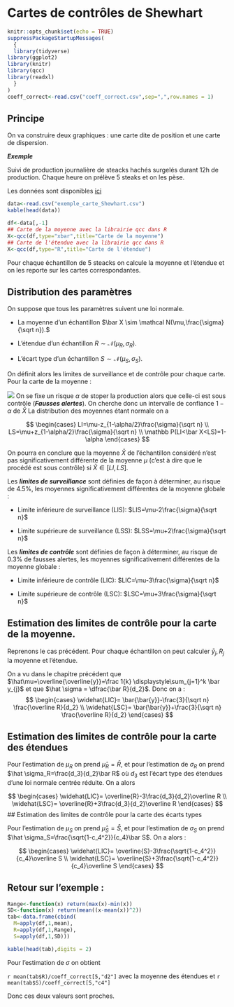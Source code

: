 # Cartes de contrôles de Shewhart

```r
knitr::opts_chunk$set(echo = TRUE)
suppressPackageStartupMessages(
  {
  library(tidyverse)
library(ggplot2)
library(knitr)
library(qcc)
library(readxl)
  }
)
coeff_correct<-read.csv("coeff_correct.csv",sep=",",row.names = 1)  
```

## Principe

On va construire deux graphiques : une carte dite de position et une carte de dispersion.

***Exemple***

Suivi de production journalière de steacks hachés surgelés durant 12h de production. Chaque heure on prélève 5 steaks et on les pèse.

Les données sont disponibles [ici](exemple_carte_Shewhart.csv)

```r
data<-read.csv("exemple_carte_Shewhart.csv")
kable(head(data))
```

```r
df<-data[,-1]
## Carte de la moyenne avec la librairie qcc dans R
X<-qcc(df,type="xbar",title="Carte de la moyenne")
## Carte de l'étendue avec la librairie qcc dans R
X<-qcc(df,type="R",title="Carte de l'étendue")
```

Pour chaque échantillon de 5 steacks on calcule la moyenne et l'étendue et on les reporte sur les cartes correspondantes.

## Distribution des paramètres

On suppose que tous les paramètres suivent une loi normale.

-   La moyenne d'un échantillon $\bar X \sim \mathcal N(\mu,\frac{\sigma}{\sqrt n}).$

-   L'étendue d'un échantillon $R \sim \mathcal N(\mu_R,\sigma_R).$

-   L'écart type d'un échantillon $S \sim \mathcal N(\mu_S,\sigma_S).$

On définit alors les limites de surveillance et de contrôle pour chaque carte. Pour la carte de la moyenne :

![](figure/carte_ctrl1.png) On se fixe un risque $\alpha$ de stoper la production alors que celle-ci est sous contrôle (***Fausses alertes***). On cherche donc un intervalle de confiance $1-\alpha$ de $\bar X$ La distribution des moyennes étant normale on a

$$
\begin{cases}
LI=\mu-z_{1-\alpha/2}\frac{\sigma}{\sqrt n} \\
LS=\mu+z_{1-\alpha/2}\frac{\sigma}{\sqrt n} \\
\mathbb P(LI<\bar X<LS)=1-\alpha
\end{cases}
$$

On pourra en conclure que la moyenne $\bar X$ de l'échantillon considéré n'est pas significativement différente de la moyenne $\mu$ (c'est à dire que le procédé est sous contrôle) si $\bar X \in [LI,LS].$

Les ***limites de surveillance*** sont définies de façon à déterminer, au risque de 4.5%, les moyennes significativement différentes de la moyenne globale :

-   Limite inférieure de surveillance (LIS): $LIS=\mu-2\frac{\sigma}{\sqrt n}$

-   Limite supérieure de surveillance (LSS): $LSS=\mu+2\frac{\sigma}{\sqrt n}$

Les ***limites de contrôle*** sont définies de façon à déterminer, au risque de 0.3% de fausses alertes, les moyennes significativement différentes de la moyenne globale :

-   Limite inférieure de contrôle (LIC): $LIC=\mu-3\frac{\sigma}{\sqrt n}$

-   Limite supérieure de contrôle (LSC): $LSC=\mu+3\frac{\sigma}{\sqrt n}$

## Estimation des limites de contrôle pour la carte de la moyenne.

Reprenons le cas précédent. Pour chaque échantillon on peut calculer $\bar y_j,R_j$ la moyenne et l'étendue.

On a vu dans le chapitre précédent que $\hat\mu=\overline{\overline{y}}=\frac 1{k} \displaystyle\sum_{j=1}^k \bar y_{j}$ et que $\hat \sigma = \dfrac{\bar R}{d_2}$. Donc on a : 
$$
\begin{cases}
\widehat{LIC}= \bar{\bar{y}}-\frac{3}{\sqrt n} \frac{\overline R}{d_2} \\
\widehat{LSC}= \bar{\bar{y}}+\frac{3}{\sqrt n} \frac{\overline R}{d_2} 
\end{cases}
$$

## Estimation des limites de contrôle pour la carte des étendues

Pour l'estimation de $\mu_R$ on prend $\hat\mu_R=\bar R$, et pour l'estimation de $\sigma_R$ on prend $\hat \sigma_R=\frac{d_3}{d_2}\bar R$ où $d_3$ est l'écart type des étendues d'une loi normale centrée réduite. On a alors 

$$
\begin{cases}
\widehat{LIC}= \overline{R}-3\frac{d_3}{d_2}\overline R \\
\widehat{LSC}= \overline{R}+3\frac{d_3}{d_2}\overline R 
\end{cases}
$$
## Estimation des limites de contrôle pour la carte des écarts types

Pour l'estimation de $\mu_S$ on prend $\hat\mu_S=\bar S$, et pour l'estimation de $\sigma_S$ on prend $\hat \sigma_S=\frac{\sqrt{1-c_4^2}}{c_4}\bar S$. On a alors :

$$
\begin{cases}
\widehat{LIC}= \overline{S}-3\frac{\sqrt{1-c_4^2}}{c_4}\overline S \\
\widehat{LSC}= \overline{S}+3\frac{\sqrt{1-c_4^2}}{c_4}\overline S 
\end{cases}
$$

## Retour sur l'exemple :

```r
Range<-function(x) return(max(x)-min(x))
SD<-function(x) return(mean((x-mean(x))^2))
tab<-data.frame(cbind(
  M=apply(df,1,mean),
  R=apply(df,1,Range),
  S=apply(df,1,SD)))

kable(head(tab),digits = 2)
```

Pour l'estimation de $\sigma$ on obtient 

`r mean(tab$R)/coeff_correct[5,"d2"]` avec la moyenne des étendues et `r mean(tab$S)/coeff_correct[5,"c4"]`

Donc ces deux valeurs sont proches. 



